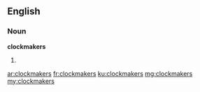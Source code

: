 ==English==

===Noun===
'''clockmakers'''

# {{plural of|clockmaker}}

[[ar:clockmakers]]
[[fr:clockmakers]]
[[ku:clockmakers]]
[[mg:clockmakers]]
[[my:clockmakers]]